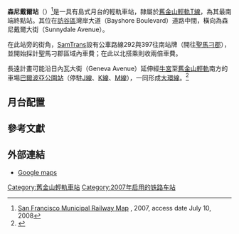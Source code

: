 {{Infobox Station
|BoxWidth = 310px
|Title = 森尼戴爾站
|SubTitle = 訪谷
|EngSubTitle = Sunnydale Station<br><small>Visitacion Valley</small>
|StationSymbol = 
|linecolour = {{MUNI color|T}}
|ImageName = Sunnydale Station.jpg
|ImageSize = 290px
|ImageCaption = 舊金山輕軌T線最南站——森尼戴爾站
|ImagePadding = 0
|Code = 
|Operator = [[舊金山輕軌|舊金山輕軌]]
|Owned = 
|Line = {{MUNI icon|T|showtext=yes}}
|Place = [[舊金山|舊金山]]湾岸大道森尼戴尔大街
|Coord = {{coord|37.70881|-122.40520|type:landmark_source:enwiki-googlemaplink|display=title,inline}}
|connection = '''[[加州火車|加州火車]]'''：[[灣岸站_(加州火車)|灣岸站]]<br>'''Muni'''公車：9 San Bruno<br>'''[[SamTrans|SamTrans]]'''公車：292、397
|RouteType = Metro
|MTShowHeader = show
|MTSystem = {{MUNI icon|T|showtext=yes}}
|MTType = 地面车站
|MTConcourseType = 
|MTPlatformType = [[島式月台|島式月台]]
|MTPlatformNum = 1
|MTExitNum = 
|MTdaily ridership = 
|MTLift = 
|MTEscalator = 
|MTTime First = 
|MTTime Last = 
|MTColour = 
|MTStartDate = 2007年4月7日
}}

'''森尼戴爾站'''（{{lang-en|Sunnydale Station}}）<ref name="map">[http://transit.511.org/static/providers/maps/SF_7122007102947.gif San Francisco Municipal Railway Map] {{webarchive|url=https://web.archive.org/web/20080823122125/http://transit.511.org/static/providers/maps/SF_7122007102947.gif |date=2008-08-23 }}, 2007, access date July 10, 2008</ref>是一具有島式月台的輕軌車站，隸屬於[[舊金山輕軌T線|舊金山輕軌T線]]，為其最南端終點站。其位在[[訪谷區|訪谷區]]灣岸大道（Bayshore Boulevard）道路中間，橫向為森尼戴爾大街（Sunnydale Avenue）。

在此站旁的街角，[[SamTrans|SamTrans]]設有公車路線292與397往南站牌（開往[[聖馬刁郡|聖馬刁郡]]），並開始採計聖馬刁郡區域內車費；在此以北搭乘則收兩倍車費。

長遠計畫可能沿日內瓦大街（Geneva Avenue）延伸經[[牛宮|牛宮]]至[[舊金山輕軌|舊金山輕軌]]南方的車場[[巴爾波亞公園站|巴爾波亞公園站]]（停駐[[舊金山輕軌J線|J線]]、[[舊金山輕軌K線|K線]]、[[舊金山輕軌M線|M線]]），一同形成[[環狀線|大環線]]。<ref>{{Cite web |url=http://www.nycsubway.org/wiki/MUNI_T-Third_Street_Line |title=MUNI T-Third Street Line |accessdate=2015-07-15 |archive-date=2015-07-16 |archive-url=https://web.archive.org/web/20150716033302/http://www.nycsubway.org/wiki/MUNI_T-Third_Street_Line |dead-url=no }}</ref>

==月台配置==
{{ja-rail-line|first=2|pfn=城中心|nidx=[[舊金山輕軌T線|舊金山輕軌T線]]|col={{MUNI color|T}}|dir=往 [[內河碼頭站|內河碼頭站]] <small>([[阿爾力塔站|阿爾力塔站]])</small>}}
{{ja-rail-line|first=3|pfn=南行|nidx=[[舊金山輕軌T線|舊金山輕軌T線]]|col={{MUNI color|T}}|dir=''終點站''}}

==參考文獻==
{{Reflist}}

==外部連結==
*[http://maps.google.com/?ie=UTF8&ll=37.71068,-122.403445&spn=0.007435,0.013304&t=h&z=16 Google maps] {{Wayback|url=http://maps.google.com/?ie=UTF8&ll=37.71068,-122.403445&spn=0.007435,0.013304&t=h&z=16 |date=20121111022759 }}

{{s-rail-start}}
{{s-rail|title=MUNI}}
{{s-line|system=MUNI|line=T|previous=|next=阿尔力塔}}
{{end box}}

{{旧金山轻轨车站列表/T}}
{{Muni}}

[[Category:舊金山輕軌車站|Category:舊金山輕軌車站]]
[[Category:2007年启用的铁路车站|Category:2007年启用的铁路车站]]
{{交通小作品}}